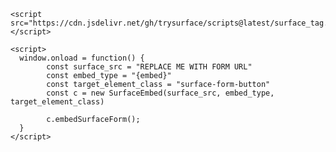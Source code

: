 ```
<script src="https://cdn.jsdelivr.net/gh/trysurface/scripts@latest/surface_tag.min.js"></script>

<script>
  window.onload = function() {
		const surface_src = "REPLACE ME WITH FORM URL"
		const embed_type = "{embed}"
		const target_element_class = "surface-form-button"
		const c = new SurfaceEmbed(surface_src, embed_type, target_element_class)

		c.embedSurfaceForm();
  }
</script>
```
